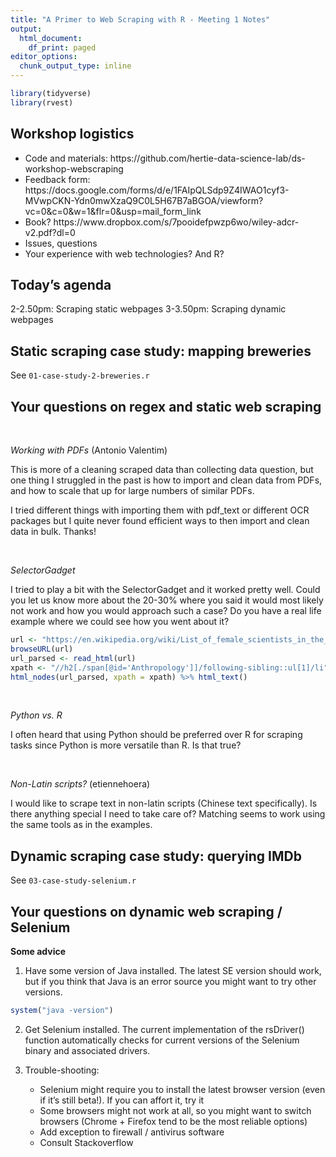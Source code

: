 ```yaml
---
title: "A Primer to Web Scraping with R - Meeting 1 Notes"
output:
  html_document:
    df_print: paged
editor_options:
  chunk_output_type: inline
---
```



```r
library(tidyverse)
library(rvest)
```


Workshop logistics
---------------------------------

- Code and materials: https://github.com/hertie-data-science-lab/ds-workshop-webscraping
- Feedback form: https://docs.google.com/forms/d/e/1FAIpQLSdp9Z4IWAO1cyf3-MVwpCKN-Ydn0mwXzaQ9C0L5H67B7aBGOA/viewform?vc=0&c=0&w=1&flr=0&usp=mail_form_link
- Book? https://www.dropbox.com/s/7pooidefpwzp6wo/wiley-adcr-v2.pdf?dl=0
- Issues, questions
- Your experience with web technologies? And R?


Today's agenda
---------------------------------

2-2.50pm: Scraping static webpages
3-3.50pm: Scraping dynamic webpages


Static scraping case study: mapping breweries
---------------------------------

See `01-case-study-2-breweries.r`


Your questions on regex and static web scraping
---------------------------------

<br>

*Working with PDFs* (Antonio Valentim)

This is more of a cleaning scraped data than collecting data question, but one thing I struggled in the past is how to import and clean data from PDFs, and how to scale that up for large numbers of similar PDFs.

I tried different things with importing them with pdf_text or different OCR packages but I quite never found efficient ways to then import and clean data in bulk.
Thanks!


<br>

*SelectorGadget*

I tried to play a bit with the SelectorGadget and it worked pretty well. Could you let us know more about the 20-30% where you said it would most likely not work and how you would approach such a case? Do you have a real life example where we could see how you went about it?


```r
url <- "https://en.wikipedia.org/wiki/List_of_female_scientists_in_the_20th_century"
browseURL(url)
url_parsed <- read_html(url)
xpath <- "//h2[./span[@id='Anthropology']]/following-sibling::ul[1]/li"
html_nodes(url_parsed, xpath = xpath) %>% html_text()
```




<br>

*Python vs. R*

I often heard that using Python should be preferred over R for scraping tasks since Python is more versatile than R. Is that true?
 

<br> 

*Non-Latin scripts?* (etiennehoera)

I would like to scrape text in non-latin scripts (Chinese text specifically). Is there anything special I need to take care of? Matching seems to work using the same tools as in the examples.


Dynamic scraping case study: querying IMDb
-------------------------------------------------

See `03-case-study-selenium.r`


Your questions on dynamic web scraping / Selenium
-------------------------------------------------------


**Some advice**

1. Have some version of Java installed. The latest SE version should work, but if you think that Java is an error source you might want to try other versions.

```r
system("java -version")
```

2. Get Selenium installed. The current implementation of the rsDriver() function automatically checks for current versions of the Selenium binary and associated drivers.

3. Trouble-shooting:
   - Selenium might require you to install the latest browser version (even if it's still beta!). If you can affort it, try it
   - Some browsers might not work at all, so you might want to switch browsers (Chrome + Firefox tend to be the most reliable options)
   - Add exception to firewall / antivirus software
   - Consult Stackoverflow




